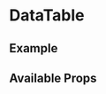
<Meta title="Components/DataTable/Intro" component={DataTable} />

# DataTable

## Example

<Canvas>
  <DataTable
    rows={[
      { id: 1, lastName: 'Snow', firstName: 'Jon', age: 35 },
      { id: 2, lastName: 'Lannister', firstName: 'Cersei', age: 42 },
      { id: 3, lastName: 'Lannister', firstName: 'Jaime', age: 45 },
      { id: 4, lastName: 'Stark', firstName: 'Arya', age: 16 },
      { id: 5, lastName: 'Targaryen', firstName: 'Daenerys', age: null },
      { id: 6, lastName: 'Melisandre', firstName: null, age: 150 },
      { id: 7, lastName: 'Clifford', firstName: 'Ferrara', age: 44 },
      { id: 8, lastName: 'Frances', firstName: 'Rossini', age: 36 },
      { id: 9, lastName: 'Roxie', firstName: 'Harvey', age: 65 },
    ]}
    columns={[
      { field: 'id', headerName: 'ID', width: 90 },
      {
        field: 'firstName',
        headerName: 'First name',
        width: 150,
      },
      {
        field: 'lastName',
        headerName: 'Last name',
        width: 150,
      },
      {
        field: 'age',
        headerName: 'Age',
        type: 'number',
        width: 110,
      },
    ]}
    pageSize={5}
    rowsPerPageOptions={[5, 10]}
    stripped
    autoHeight
  />
</Canvas>

## Available Props

<ArgsTable />
